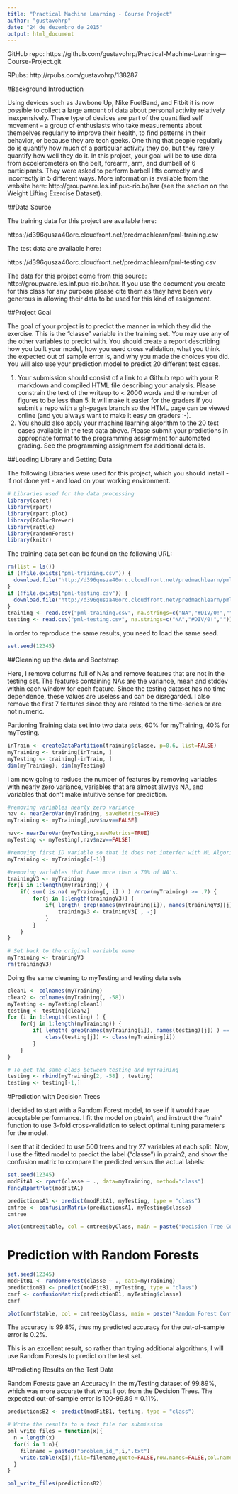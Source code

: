 ```yaml
---
title: "Practical Machine Learning - Course Project"
author: "gustavohrp"
date: "24 de dezembro de 2015"
output: html_document
---
```

 
GitHub repo: https://github.com/gustavohrp/Practical-Machine-Learning---Course-Project.git

RPubs: http://rpubs.com/gustavohrp/138287

#Background Introduction

Using devices such as Jawbone Up, Nike FuelBand, and Fitbit it is now possible to collect a large amount of data about personal activity relatively inexpensively. These type of devices are part of the quantified self movement – a group of enthusiasts who take measurements about themselves regularly to improve their health, to find patterns in their behavior, or because they are tech geeks. One thing that people regularly do is quantify how much of a particular activity they do, but they rarely quantify how well they do it. In this project, your goal will be to use data from accelerometers on the belt, forearm, arm, and dumbell of 6 participants. They were asked to perform barbell lifts correctly and incorrectly in 5 different ways. More information is available from the website here: http://groupware.les.inf.puc-rio.br/har (see the section on the Weight Lifting Exercise Dataset). 

##Data Source

The training data for this project are available here: 

https://d396qusza40orc.cloudfront.net/predmachlearn/pml-training.csv

The test data are available here: 

https://d396qusza40orc.cloudfront.net/predmachlearn/pml-testing.csv

The data for this project come from this source: http://groupware.les.inf.puc-rio.br/har. If you use the document you create for this class for any purpose please cite them as they have been very generous in allowing their data to be used for this kind of assignment. 

##Project Goal

The goal of your project is to predict the manner in which they did the exercise. This is the "classe" variable in the training set. You may use any of the other variables to predict with. You should create a report describing how you built your model, how you used cross validation, what you think the expected out of sample error is, and why you made the choices you did. You will also use your prediction model to predict 20 different test cases. 

1. Your submission should consist of a link to a Github repo with your R markdown and compiled HTML file describing your analysis. Please constrain the text of the writeup to < 2000 words and the number of figures to be less than 5. It will make it easier for the graders if you submit a repo with a gh-pages branch so the HTML page can be viewed online (and you always want to make it easy on graders :-).
2. You should also apply your machine learning algorithm to the 20 test cases available in the test data above. Please submit your predictions in appropriate format to the programming assignment for automated grading. See the programming assignment for additional details. 

##Loading Library and Getting Data

The following Libraries were used for this project, which you should install - if not done yet - and load on your working environment.

```r
# Libraries used for the data processing
library(caret)
library(rpart)
library(rpart.plot)
library(RColorBrewer)
library(rattle)
library(randomForest)
library(knitr)
````
 
The training data set can be found on the following URL:

```r
rm(list = ls())
if (!file.exists("pml-training.csv")) {
  download.file("http://d396qusza40orc.cloudfront.net/predmachlearn/pml-training.csv", destfile = "pml-training.csv")
}
if (!file.exists("pml-testing.csv")) {
  download.file("http://d396qusza40orc.cloudfront.net/predmachlearn/pml-testing.csv", destfile = "pml-testing.csv")
}
training <- read.csv("pml-training.csv", na.strings=c("NA","#DIV/0!",""))
testing <- read.csv("pml-testing.csv", na.strings=c("NA","#DIV/0!",""))
````

In order to reproduce the same results, you need to load the same seed.

```r
set.seed(12345)
```

##Cleaning up the data and Bootstrap

Here, I remove columns full of NAs and remove features that are not in the testing set. The features containing NAs are the variance, mean and stddev within each window for each feature. Since the testing dataset has no time-dependence, these values are useless and can be disregarded. I also remove the first 7 features since they are related to the time-series or are not numeric.

Partioning Training data set into two data sets, 60% for myTraining, 40% for myTesting.

```r
inTrain <- createDataPartition(training$classe, p=0.6, list=FALSE)
myTraining <- training[inTrain, ]
myTesting <- training[-inTrain, ]
dim(myTraining); dim(myTesting)
````

I am now going to reduce the number of features by removing variables with nearly zero variance, variables that are almost always NA, and variables that don’t make intuitive sense for prediction.
  
```r
#removing variables nearly zero variance
nzv <- nearZeroVar(myTraining, saveMetrics=TRUE)
myTraining <- myTraining[,nzv$nzv==FALSE]

nzv<- nearZeroVar(myTesting,saveMetrics=TRUE)
myTesting <- myTesting[,nzv$nzv==FALSE]

#removing first ID variable so that it does not interfer with ML Algorithms
myTraining <- myTraining[c(-1)]

#removing variables that have more than a 70% of NA's.
trainingV3 <- myTraining
for(i in 1:length(myTraining)) {
    if( sum( is.na( myTraining[, i] ) ) /nrow(myTraining) >= .7) {
        for(j in 1:length(trainingV3)) {
            if( length( grep(names(myTraining[i]), names(trainingV3)[j]) ) == 1)  {
                trainingV3 <- trainingV3[ , -j]
            }   
        } 
    }
}

# Set back to the original variable name
myTraining <- trainingV3
rm(trainingV3)
```

Doing the same cleaning to myTesting and testing data sets

```r
clean1 <- colnames(myTraining)
clean2 <- colnames(myTraining[, -58])
myTesting <- myTesting[clean1]
testing <- testing[clean2]
for (i in 1:length(testing) ) {
    for(j in 1:length(myTraining)) {
        if( length( grep(names(myTraining[i]), names(testing)[j]) ) == 1)  {
            class(testing[j]) <- class(myTraining[i])
        }      
    }      
}

# To get the same class between testing and myTraining
testing <- rbind(myTraining[2, -58] , testing)
testing <- testing[-1,]
```

#Prediction with Decision Trees

I decided to start with a Random Forest model, to see if it would have acceptable performance. I fit the model on ptrain1, and instruct the “train” function to use 3-fold cross-validation to select optimal tuning parameters for the model.

I see that it decided to use 500 trees and try 27 variables at each split.
Now, I use the fitted model to predict the label (“classe”) in ptrain2, and show the confusion matrix to compare the predicted versus the actual labels:

```r
set.seed(12345)
modFitA1 <- rpart(classe ~ ., data=myTraining, method="class")
fancyRpartPlot(modFitA1)

predictionsA1 <- predict(modFitA1, myTesting, type = "class")
cmtree <- confusionMatrix(predictionsA1, myTesting$classe)
cmtree

plot(cmtree$table, col = cmtree$byClass, main = paste("Decision Tree Confusion Matrix: Accuracy =", round(cmtree$overall['Accuracy'], 4)))
```

# Prediction with Random Forests

```r
set.seed(12345)
modFitB1 <- randomForest(classe ~ ., data=myTraining)
predictionB1 <- predict(modFitB1, myTesting, type = "class")
cmrf <- confusionMatrix(predictionB1, myTesting$classe)
cmrf

plot(cmrf$table, col = cmtree$byClass, main = paste("Random Forest Confusion Matrix: Accuracy =", round(cmrf$overall['Accuracy'], 4)))
```


The accuracy is 99.8%, thus my predicted accuracy for the out-of-sample error is 0.2%.

This is an excellent result, so rather than trying additional algorithms, I will use Random Forests to predict on the test set.

#Predicting Results on the Test Data

Random Forests gave an Accuracy in the myTesting dataset of 99.89%, which was more accurate that what I got from the Decision Trees. The expected out-of-sample error is 100-99.89 = 0.11%.

```r
predictionsB2 <- predict(modFitB1, testing, type = "class")

# Write the results to a text file for submission
pml_write_files = function(x){
  n = length(x)
  for(i in 1:n){
    filename = paste0("problem_id_",i,".txt")
    write.table(x[i],file=filename,quote=FALSE,row.names=FALSE,col.names=FALSE)
  }
}

pml_write_files(predictionsB2)
```